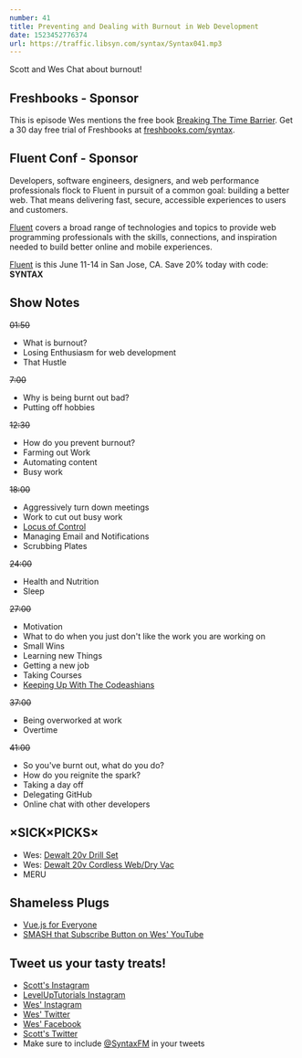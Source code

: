 ```yaml
---
number: 41
title: Preventing and Dealing with Burnout in Web Development
date: 1523452776374
url: https://traffic.libsyn.com/syntax/Syntax041.mp3
---
```


Scott and Wes Chat about burnout!


## Freshbooks - Sponsor

This is episode Wes mentions the free book [Breaking The Time Barrier](https://www.freshbooks.com/ebooks/breaking-the-time-barrier). Get a 30 day free trial of Freshbooks at [freshbooks.com/syntax](https://freshbooks.com/syntax).

## Fluent Conf - Sponsor

Developers, software engineers, designers, and web performance professionals flock to Fluent in pursuit of a common goal: building a better web. That means delivering fast, secure, accessible experiences to users and customers.

[Fluent](https://conferences.oreilly.com/fluent/fl-ca) covers a broad range of technologies and topics to provide web programming professionals with the skills, connections, and inspiration needed to build better online and mobile experiences.

[Fluent](https://conferences.oreilly.com/fluent/fl-ca) is this June 11-14 in San Jose, CA. Save 20% today with code: **SYNTAX**


## Show Notes

~~01:50~~

* What is burnout?
* Losing Enthusiasm for web development
* That Hustle

~~7:00~~

* Why is being burnt out bad?
* Putting off hobbies

~~12:30~~

* How do you prevent burnout?
* Farming out Work
* Automating content
* Busy work

~~18:00~~

* Aggressively turn down meetings
* Work to cut out busy work
* [Locus of Control](https://en.wikipedia.org/wiki/Locus_of_control)
* Managing Email and Notifications
* Scrubbing Plates


~~24:00~~

* Health and Nutrition
* Sleep

~~27:00~~

* Motivation
* What to do when you just don't like the work you are working on
* Small Wins
* Learning new Things
* Getting a new job
* Taking Courses
* [Keeping Up With The Codeashians](https://syntax.fm/show/035/keeping-up-with-the-codeashians-dealing-with-our-fast-paced-industry)

~~37:00~~

* Being overworked at work
* Overtime


~~41:00~~

* So you've burnt out, what do you do?
* How do you reignite the spark?
* Taking a day off
* Delegating GitHub
* Online chat with other developers

## ×SICK×PICKS×

* Wes: [Dewalt 20v Drill Set](https://amzn.to/2GPYlLL)
* Wes: [Dewalt 20v Cordless Web/Dry Vac](https://amzn.to/2qoZE9f)
* MERU

## Shameless Plugs

* [Vue.js for Everyone](https://LevelUpTutorials.com/store)
* [SMASH that Subscribe Button on Wes' YouTube](https://www.youtube.com/wesbos)

## Tweet us your tasty treats!

* [Scott's Instagram](https://www.instagram.com/stolinski/)
* [LevelUpTutorials Instagram](https://www.instagram.com/LevelUpTutorials/)
* [Wes' Instagram](https://www.instagram.com/wesbos/)
* [Wes' Twitter](https://twitter.com/wesbos)
* [Wes' Facebook](https://www.facebook.com/wesbos.developer)
* [Scott's Twitter](https://twitter.com/stolinski)
* Make sure to include [@SyntaxFM](https://twitter.com/SyntaxFM) in your tweets
